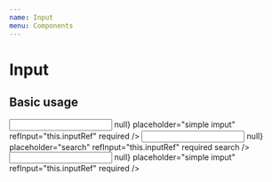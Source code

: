 ```yaml
---
name: Input
menu: Components
---
```



# Input

<PropsTable of={Input} />

## Basic usage

<Playground>
  <Input
    label="Input text"
    onSubmit={() => null}
    placeholder="simple imput"
    refInput="this.inputRef"
    required
  />
  <Input
    onSubmit={() => null}
    placeholder="search"
    refInput="this.inputRef"
    required
    search
  />
  <Input
    clean
    label="Clean Input text"
    onSubmit={() => null}
    placeholder="simple imput"
    refInput="this.inputRef"
    required
  />
</Playground>
